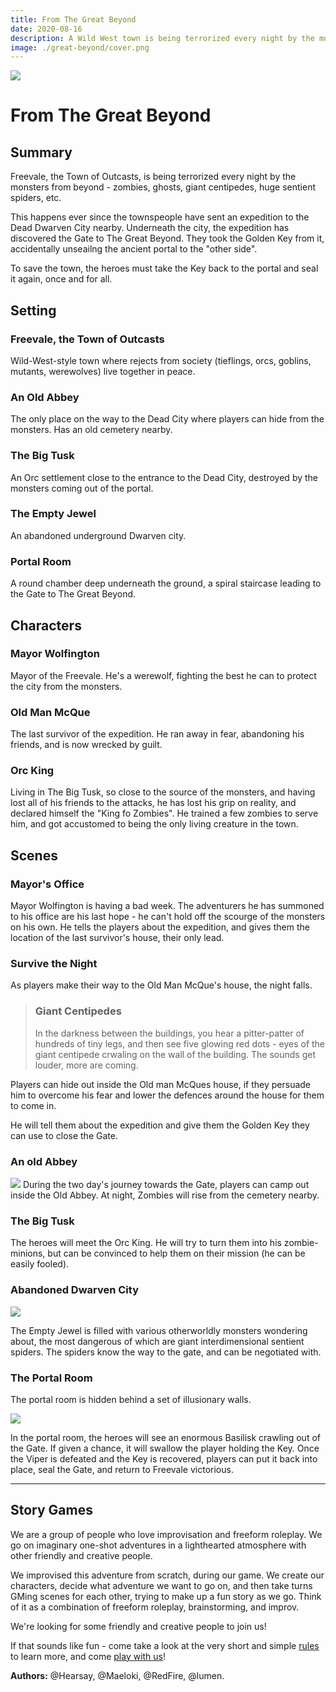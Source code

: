 ```yaml
---
title: From The Great Beyond
date: 2020-08-16
description: A Wild West town is being terrorized every night by the monsters from "the other side" - zombies, ghosts, huge sentient spiders, etc. The players must return The Golden Key to the abandoned Dwarven city to reseal the Gate the monsters are coming from.
image: ./great-beyond/cover.png
---
```


<div class="header-img"><img src="./great-beyond/cover.png"/></div>

# From The Great Beyond

## Summary

Freevale, the Town of Outcasts, is being terrorized every night by the monsters from beyond - zombies, ghosts, giant centipedes, huge sentient spiders, etc.

This happens ever since the townspeople have sent an expedition to the Dead Dwarven City nearby. Underneath the city, the expedition has discovered the Gate to The Great Beyond. They took the Golden Key from it, accidentally unseailng the ancient portal to the "other side".

To save the town, the heroes must take the Key back to the portal and seal it again, once and for all.
    
## Setting

### Freevale, the Town of Outcasts
Wild-West-style town where rejects from society (tieflings, orcs, goblins, mutants, werewolves) live together in peace.

### An Old Abbey
The only place on the way to the Dead City where players can hide from the monsters. Has an old cemetery nearby.

### The Big Tusk
An Orc settlement close to the entrance to the Dead City, destroyed by the monsters coming out of the portal.

### The Empty Jewel
An abandoned underground Dwarven city.

### Portal Room
A round chamber deep underneath the ground, a spiral staircase leading to the Gate to The Great Beyond.

## Characters

<div className="character">

### Mayor Wolfington
Mayor of the Freevale. He's a werewolf, fighting the best he can to protect the city from the monsters.

</div>

<div className="character">

### Old Man McQue
The last survivor of the expedition. He ran away in fear, abandoning his friends, and is now wrecked by guilt.

</div>

<div className="character">

### Orc King
Living in The Big Tusk, so close to the source of the monsters, and having lost all of his friends to the attacks, he has lost his grip on reality, and declared himself the "King fo Zombies". He trained a few zombies to serve him, and got accustomed to being the only living creature in the town.

</div>

## Scenes

### Mayor's Office

Mayor Wolfington is having a bad week. The adventurers he has summoned to his office are his last hope - he can't hold off the scourge of the monsters on his own. He tells the players about the expedition, and gives them the location of the last survivor's house, their only lead.

### Survive the Night

As players make their way to the Old Man McQue's house, the night falls. 

> ### Giant Centipedes  
> In the darkness between the buildings, you hear a pitter-patter of hundreds of tiny legs, and then see five glowing red dots - eyes of the giant centipede crwaling on the wall of the building. The sounds get louder, more are coming.

Players can hide out inside the Old man McQues house, if they persuade him to overcome his fear and lower the defences around the house for them to come in.

He will tell them about the expedition and give them the Golden Key they can use to close the Gate.


### An old Abbey
![](./great-beyond/abbey.jpg)
During the two day's journey towards the Gate, players can camp out inside the Old Abbey. At night, Zombies will rise from the cemetery nearby.

### The Big Tusk

The heroes will meet the Orc King. He will try to turn them into his zombie-minions, but can be convinced to help them on their mission (he can be easily fooled).

### Abandoned Dwarven City
<div className="token"><img src="./great-beyond/dwarven-citadel.jpg"/></div> 

The Empty Jewel is filled with various otherworldly monsters wondering about, the most dangerous of which are giant interdimensional sentient spiders. The spiders know the way to the gate, and can be negotiated with. 

### The Portal Room
The portal room is hidden behind a set of illusionary walls.

<img src="./great-beyond/veil.png"/>

In the portal room, the heroes will see an enormous Basilisk crawling out of the Gate. If given a chance, it will swallow the player holding the Key. Once the Viper is defeated and the Key is recovered, players can put it back into place, seal the Gate, and return to Freevale victorious.

---

## Story Games

We are a group of people who love improvisation and freeform roleplay. We go on imaginary one-shot adventures in a lighthearted atmosphere with other friendly and creative people. 

We improvised this adventure from scratch, during our game. We create our characters, decide what adventure we want to go on, and then take turns GMing scenes for each other, trying to make up a fun story as we go. Think of it as a combination of freeform roleplay, brainstorming, and improv.

We're looking for some friendly and creative people to join us!

If that sounds like fun - come take a look at the very short and simple [rules](https://rpgadventures.io/story-games) to learn more, and come [play with us](https://discord.gg/gNrJJNMuyD)!

**Authors:** @Hearsay, @Maeloki, @RedFire, @lumen.



